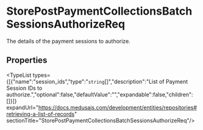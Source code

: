 
# StorePostPaymentCollectionsBatchSessionsAuthorizeReq

The details of the payment sessions to authorize.

## Properties

<TypeList types={[{"name":"session_ids","type":"`string`[]","description":"List of Payment Session IDs to authorize.","optional":false,"defaultValue":"","expandable":false,"children":[]}]} expandUrl="https://docs.medusajs.com/development/entities/repositories#retrieving-a-list-of-records" sectionTitle="StorePostPaymentCollectionsBatchSessionsAuthorizeReq"/>
